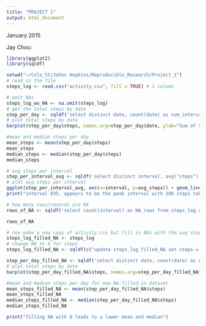 ```yaml
---
title: "PROJECT 1"
output: html_document
---
```


January 2015

Jay Chou:

```r
library(ggplot2)
library(sqldf)

setwd("~/Colo_St/Johns Hopkins/Reproducible_Research/Project_1")
# read in the file
steps_log <- read.csv("activity.csv", fill = TRUE) # 1 column

# omit NAs
steps_log_wo_NA <- na.omit(steps_log)
# get the total steps by date
step_per_day <- sqldf('select distinct date, count(date) as num_interval, sum("steps") as steps from steps_log_wo_NA group by date')
# plot total steps by date
barplot(step_per_day$steps, names.arg=step_per_day$date, ylab="Sum of Steps", xlab="Date")

#mean and median steps per day
mean_steps <- mean(step_per_day$steps)
mean_steps
median_steps <- median(step_per_day$steps)
median_steps

# avg steps per interval
step_per_interval_avg <- sqldf('select distinct interval, avg("steps") as avg_steps from steps_log_wo_NA group by interval')
# plot avg steps per interval
ggplot(step_per_interval_avg, aes(x=interval, y=avg_steps)) + geom_line() + geom_point()
print("interval 835, appears to be the peak interval with 206 steps taken ")

# how many rows/records are NA
rows_of_NA <- sqldf('select count(interval) as NA_rows from steps_log where steps is NULL')

rows_of_NA

# now make a new copy of activity.csv but fill in NAs with the avg steps for that interval
steps_log_filled_NA <- steps_log
# change NA to 0 for steps
steps_log_filled_NA <- sqldf(c("update steps_log_filled_NA set steps = 0 where steps is NULL", "select * from main.steps_log_filled_NA"))

step_per_day_filled_NA <- sqldf('select distinct date, count(date) as num_interval, sum("steps") as steps from steps_log_filled_NA group by date')
# plot total steps by date
barplot(step_per_day_filled_NA$steps, names.arg=step_per_day_filled_NA$date, ylab="Sum of Steps", xlab="Date")

#mean and median steps per day for new NA-filled-in dataset
mean_steps_filled_NA <- mean(step_per_day_filled_NA$steps)
mean_steps_filled_NA
median_steps_filled_NA <- median(step_per_day_filled_NA$steps)
median_steps_filled_NA

print("filling NA with 0 leads to a lower mean and median")

```
